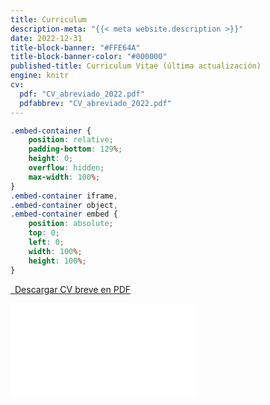 ```yaml
---
title: Curriculum
description-meta: "{{< meta website.description >}}"
date: 2022-12-31
title-block-banner: "#FFE64A"
title-block-banner-color: "#000000"
published-title: Curriculum Vitae (última actualización)
engine: knitr 
cv:
  pdf: "CV_abreviado_2022.pdf"
  pdfabbrev: "CV_abreviado_2022.pdf"
---
```


```css
.embed-container {
    position: relative;
    padding-bottom: 129%;
    height: 0;
    overflow: hidden;
    max-width: 100%;
}
.embed-container iframe,
.embed-container object,
.embed-container embed {
    position: absolute;
    top: 0;
    left: 0;
    width: 100%;
    height: 100%;
}
```

```{=html}
<p class="text-center">
  <a class="btn btn-primary btn-lg cv-download" href="`r rmarkdown::metadata$cv$pdf`" target="_blank">
    <i class="fa-solid fa-file-arrow-down"></i>&ensp;Descargar CV breve en PDF
  </a>
</p>
<div class="embed-container">
  <iframe src="`r rmarkdown::metadata$cv$pdfabbrev`" style="border: 0.5px"></iframe>
</div>
```